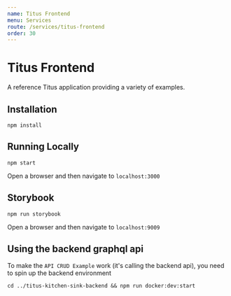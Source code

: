```yaml
---
name: Titus Frontend
menu: Services
route: /services/titus-frontend
order: 30
---
```


# Titus Frontend
A reference Titus application providing a variety of examples.

## Installation

```
npm install
```

## Running Locally

```
npm start
```

Open a browser and then navigate to `localhost:3000`

## Storybook

```
npm run storybook
```

Open a browser and then navigate to `localhost:9009`

## Using the backend graphql api

To make the `API CRUD Example` work (it's calling the backend api), you need to spin up the backend environment

```
cd ../titus-kitchen-sink-backend && npm run docker:dev:start
```
